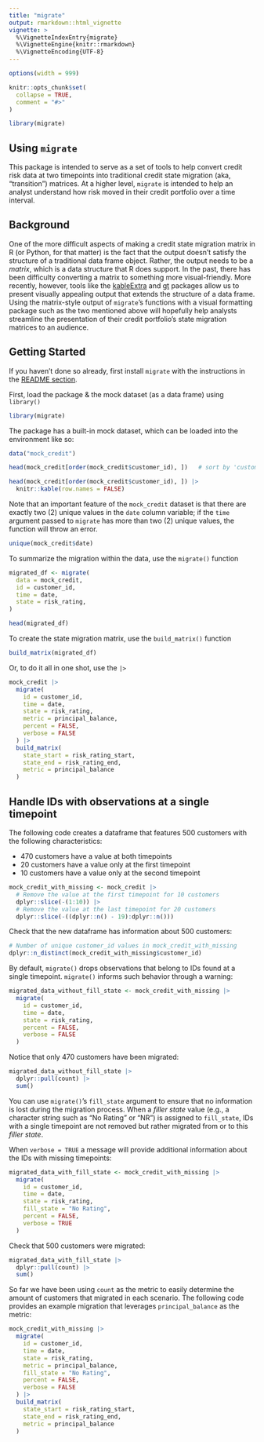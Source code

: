 ```yaml
---
title: "migrate"
output: rmarkdown::html_vignette
vignette: >
  %\VignetteIndexEntry{migrate}
  %\VignetteEngine{knitr::rmarkdown}
  %\VignetteEncoding{UTF-8}
---
```


```r
options(width = 999)

knitr::opts_chunk$set(
  collapse = TRUE,
  comment = "#>"
)

library(migrate)
```

## Using `migrate`

This package is intended to serve as a set of tools to help convert credit risk data at two timepoints into traditional credit state migration (aka, "transition") matrices. At a higher level, `migrate` is intended to help an analyst understand how risk moved in their credit portfolio over a time interval.

## Background

One of the more difficult aspects of making a credit state migration matrix in R (or Python, for that matter) is the fact that the output doesn't satisfy the structure of a traditional data frame object. Rather, the output needs to be a *matrix*, which is a data structure that R does support. In the past, there has been difficulty converting a matrix to something more visual-friendly. More recently, however, tools like the [kableExtra](https://cran.r-project.org/package=kableExtra) and [gt](https://cran.r-project.org/package=gt) packages allow us to present visually appealing output that extends the structure of a data frame. Using the matrix-style output of `migrate`'s functions with a visual formatting package such as the two mentioned above will hopefully help analysts streamline the presentation of their credit portfolio's state migration matrices to an audience.

## Getting Started

If you haven't done so already, first install `migrate` with the instructions in the [README section](https://github.com/mthomas-ketchbrook/migrate#Installation).

First, load the package & the mock dataset (as a data frame) using `library()`

```r
library(migrate)
```

The package has a built-in mock dataset, which can be loaded into the environment like so:

```r
data("mock_credit")

head(mock_credit[order(mock_credit$customer_id), ])   # sort by 'customer_id'
```

```r
head(mock_credit[order(mock_credit$customer_id), ]) |>
  knitr::kable(row.names = FALSE)
```

Note that an important feature of the `mock_credit` dataset is that there are exactly two (2) unique values in the `date` column variable; if the `time` argument passed to `migrate` has more than two (2) unique values, the function will throw an error.

```r
unique(mock_credit$date)
```

To summarize the migration within the data, use the `migrate()` function

```r
migrated_df <- migrate(
  data = mock_credit, 
  id = customer_id, 
  time = date, 
  state = risk_rating, 
)

head(migrated_df)
```

To create the state migration matrix, use the `build_matrix()` function
```r
build_matrix(migrated_df)
```

Or, to do it all in one shot, use the `|>`
```r
mock_credit |>
  migrate(
    id = customer_id, 
    time = date, 
    state = risk_rating, 
    metric = principal_balance, 
    percent = FALSE, 
    verbose = FALSE
  ) |>
  build_matrix(
    state_start = risk_rating_start, 
    state_end = risk_rating_end, 
    metric = principal_balance
  )
```

## Handle IDs with observations at a single timepoint

The following code creates a dataframe that features 500 customers with the following characteristics:

- 470 customers have a value at both timepoints
- 20 customers have a value only at the first timepoint
- 10 customers have a value only at the second timepoint

```r
mock_credit_with_missing <- mock_credit |> 
  # Remove the value at the first timepoint for 10 customers
  dplyr::slice(-(1:10)) |>
  # Remove the value at the last timepoint for 20 customers
  dplyr::slice(-((dplyr::n() - 19):dplyr::n()))
```

Check that the new dataframe has information about 500 customers:

```r
# Number of unique customer_id values in mock_credit_with_missing
dplyr::n_distinct(mock_credit_with_missing$customer_id)
```

By default, `migrate()` drops observations that belong to IDs found at a single timepoint. `migrate()` informs such behavior through a warning:

```r
migrated_data_without_fill_state <- mock_credit_with_missing |>
  migrate(
    id = customer_id, 
    time = date, 
    state = risk_rating, 
    percent = FALSE, 
    verbose = FALSE
  )
```

Notice that only 470 customers have been migrated:

```r
migrated_data_without_fill_state |> 
  dplyr::pull(count) |> 
  sum()
```

You can use `migrate()`'s `fill_state` argument to ensure that no information is lost during the migration process. When a *filler state* value (e.g., a character string such as "No Rating" or "NR") is assigned to `fill_state`, IDs with a single timepoint are not removed but rather migrated from or to this *filler state*.

When `verbose = TRUE` a message will provide additional information about the IDs with missing timepoints:

```r
migrated_data_with_fill_state <- mock_credit_with_missing |>
  migrate(
    id = customer_id, 
    time = date, 
    state = risk_rating,
    fill_state = "No Rating",
    percent = FALSE, 
    verbose = TRUE
  )
```

Check that 500 customers were migrated:

```r
migrated_data_with_fill_state |> 
  dplyr::pull(count) |> 
  sum()
```

So far we have been using `count` as the metric to easily determine the amount of customers that migrated in each scenario. The following code provides an example migration that leverages `principal_balance` as the metric:

```r
mock_credit_with_missing |>
  migrate(
    id = customer_id, 
    time = date, 
    state = risk_rating, 
    metric = principal_balance, 
    fill_state = "No Rating",
    percent = FALSE, 
    verbose = FALSE
  ) |>
  build_matrix(
    state_start = risk_rating_start, 
    state_end = risk_rating_end, 
    metric = principal_balance
  )
```
